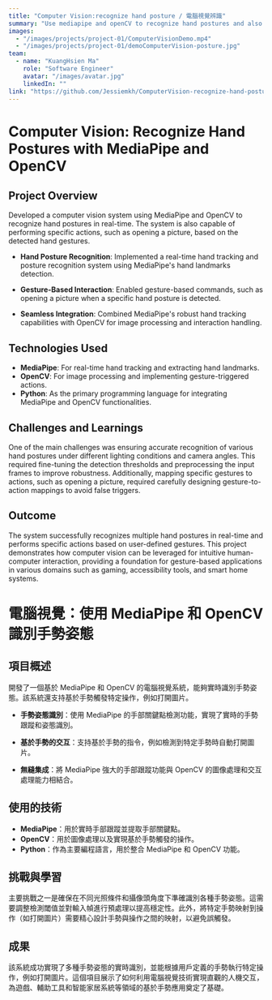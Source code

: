 ```yaml
---
title: "Computer Vision:recognize hand posture / 電腦視覺辨識"
summary: "Use mediapipe and openCV to recognize hand postures and also can use it to open a picture."
images:
  - "/images/projects/project-01/ComputerVisionDemo.mp4"
  - "/images/projects/project-01/demoComputerVision-posture.jpg"
team:
  - name: "KuangHsien Ma"
    role: "Software Engineer"
    avatar: "/images/avatar.jpg"
    linkedIn: ""
link: "https://github.com/Jessiemkh/ComputerVision-recognize-hand-posture.git"
---
```

# Computer Vision: Recognize Hand Postures with MediaPipe and OpenCV

## Project Overview

Developed a computer vision system using MediaPipe and OpenCV to recognize hand postures in real-time. The system is also capable of performing specific actions, such as opening a picture, based on the detected hand gestures.

- **Hand Posture Recognition**: Implemented a real-time hand tracking and posture recognition system using MediaPipe's hand landmarks detection.

- **Gesture-Based Interaction**: Enabled gesture-based commands, such as opening a picture when a specific hand posture is detected.

- **Seamless Integration**: Combined MediaPipe's robust hand tracking capabilities with OpenCV for image processing and interaction handling.

## Technologies Used

- **MediaPipe**: For real-time hand tracking and extracting hand landmarks.
- **OpenCV**: For image processing and implementing gesture-triggered actions.
- **Python**: As the primary programming language for integrating MediaPipe and OpenCV functionalities.

## Challenges and Learnings

One of the main challenges was ensuring accurate recognition of various hand postures under different lighting conditions and camera angles. This required fine-tuning the detection thresholds and preprocessing the input frames to improve robustness. Additionally, mapping specific gestures to actions, such as opening a picture, required carefully designing gesture-to-action mappings to avoid false triggers.

## Outcome

The system successfully recognizes multiple hand postures in real-time and performs specific actions based on user-defined gestures. This project demonstrates how computer vision can be leveraged for intuitive human-computer interaction, providing a foundation for gesture-based applications in various domains such as gaming, accessibility tools, and smart home systems.

# 電腦視覺：使用 MediaPipe 和 OpenCV 識別手勢姿態

## 項目概述

開發了一個基於 MediaPipe 和 OpenCV 的電腦視覺系統，能夠實時識別手勢姿態。該系統還支持基於手勢觸發特定操作，例如打開圖片。

- **手勢姿態識別**：使用 MediaPipe 的手部關鍵點檢測功能，實現了實時的手勢跟蹤和姿態識別。

- **基於手勢的交互**：支持基於手勢的指令，例如檢測到特定手勢時自動打開圖片。

- **無縫集成**：將 MediaPipe 強大的手部跟蹤功能與 OpenCV 的圖像處理和交互處理能力相結合。

## 使用的技術

- **MediaPipe**：用於實時手部跟蹤並提取手部關鍵點。
- **OpenCV**：用於圖像處理以及實現基於手勢觸發的操作。
- **Python**：作為主要編程語言，用於整合 MediaPipe 和 OpenCV 功能。

## 挑戰與學習

主要挑戰之一是確保在不同光照條件和攝像頭角度下準確識別各種手勢姿態。這需要調整檢測閾值並對輸入幀進行預處理以提高穩定性。此外，將特定手勢映射到操作（如打開圖片）需要精心設計手勢與操作之間的映射，以避免誤觸發。

## 成果

該系統成功實現了多種手勢姿態的實時識別，並能根據用戶定義的手勢執行特定操作，例如打開圖片。這個項目展示了如何利用電腦視覺技術實現直觀的人機交互，為遊戲、輔助工具和智能家居系統等領域的基於手勢應用奠定了基礎。
